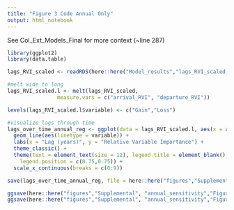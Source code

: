 ```yaml
---
title: "Figure 3 Code Annual Only"
output: html_notebook
---
```


See Col_Ext_Models_Final for more context (~line 287)

```r
library(ggplot2)
library(data.table)

lags_RVI_scaled <- readRDS(here::here("Model_results","lags_RVI_scaled_annual_obs.rds"))

```


```r
#melt wide to long
lags_RVI_scaled.l <- melt(lags_RVI_scaled,
                measure.vars = c("arrival_RVI", "departure_RVI"))

levels(lags_RVI_scaled.l$variable) <- c("Gain","Loss")

#visualize lags through time
lags_over_time_annual_reg <- ggplot(data = lags_RVI_scaled.l, aes(x = arrival_lag, y = value)) +
  geom_line(aes(linetype = variable)) +
  labs(x = "Lag (years)", y = "Relative Variable Importance") +
  theme_classic() +
  theme(text = element_text(size = 12), legend.title = element_blank(),
    legend.position = c(0.75,0.75)) +
  scale_x_continuous(breaks = c(0:9))

save(lags_over_time_annual_reg, file = here::here("figures","Supplemental","annual_sensitivity","lags_over_time_annual_regs.RData"))

ggsave(here::here("figures","Supplemental", "annual_sensitivity","Figure3_annualonly.eps"), height = 4, width = 6)
ggsave(here::here("figures","Supplemental", "annual_sensitivity","Figure3_annualonly.jpg"), height = 4, width = 6)


```

